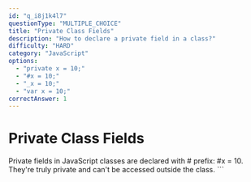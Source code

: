 ```yaml
---
id: "q_i8j1k4l7"
questionType: "MULTIPLE_CHOICE"
title: "Private Class Fields"
description: "How to declare a private field in a class?"
difficulty: "HARD"
category: "JavaScript"
options:
  - "private x = 10;"
  - "#x = 10;"
  - "_x = 10;"
  - "var x = 10;"
correctAnswer: 1
---
```


# Private Class Fields

Private fields in JavaScript classes are declared with # prefix: #x = 10. They're truly private and can't be accessed outside the class.
\`\`\`
